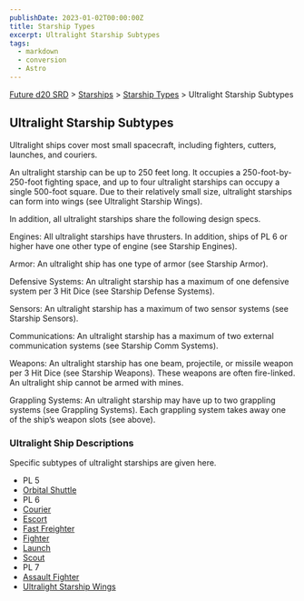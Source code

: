 ```yaml
---
publishDate: 2023-01-02T00:00:00Z
title: Starship Types
excerpt: Ultralight Starship Subtypes
tags:
  - markdown
  - conversion
  - Astro
---
```






[Future d20 SRD](/#futureD20) > [Starships](future-d20-srd-starships-index) > [Starship Types](future-d20-srd-starships-starship-types-index) > Ultralight Starship Subtypes




## Ultralight Starship Subtypes


Ultralight ships cover most small spacecraft, including fighters, cutters, launches, and couriers.


An ultralight starship can be up to 250 feet long. It occupies a 250-foot-by-250-foot fighting space, and up to four ultralight starships can occupy a single 500-foot square. Due to their relatively small size, ultralight starships can form into wings (see Ultralight Starship Wings).


In addition, all ultralight starships share the following design specs.


Engines: All ultralight starships have thrusters. In addition, ships of PL 6 or higher have one other type of engine (see Starship Engines).


Armor: An ultralight ship has one type of armor (see Starship Armor).


Defensive Systems: An ultralight starship has a maximum of one defensive system per 3 Hit Dice (see Starship Defense Systems).


Sensors: An ultralight starship has a maximum of two sensor systems (see Starship Sensors).


Communications: An ultralight starship has a maximum of two external communication systems (see Starship Comm Systems).


Weapons: An ultralight starship has one beam, projectile, or missile weapon per 3 Hit Dice (see Starship Weapons). These weapons are often fire-linked. An ultralight ship cannot be armed with mines.


Grappling Systems: An ultralight starship may have up to two grappling systems (see Grappling Systems). Each grappling system takes away one of the ship’s weapon slots (see above).


### Ultralight Ship Descriptions


Specific subtypes of ultralight starships are given here.


- PL 5
- [Orbital Shuttle](future-d20-srd-starships-starship-types-ultralight-starship-subtypes-orbital-shuttle)
- PL 6
- [Courier](future-d20-srd-starships-starship-types-ultralight-starship-subtypes-courier)
- [Escort](future-d20-srd-starships-starship-types-ultralight-starship-subtypes-escort)
- [Fast Freighter](future-d20-srd-starships-starship-types-ultralight-starship-subtypes-fast-freighter)
- [Fighter](future-d20-srd-starships-starship-types-ultralight-starship-subtypes-fighter)
- [Launch](future-d20-srd-starships-starship-types-ultralight-starship-subtypes-launch)
- [Scout](future-d20-srd-starships-starship-types-ultralight-starship-subtypes-scout)
- PL 7
- [Assault Fighter](future-d20-srd-starships-starship-types-ultralight-starship-subtypes-assault-fighter)
- [Ultralight Starship Wings](future-d20-srd-starships-starship-types-ultralight-starship-subtypes-ultralight-starship-wings)



